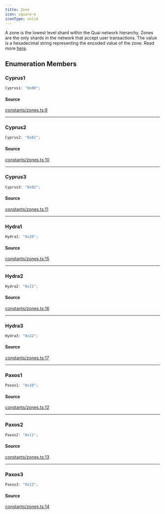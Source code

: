 ```yaml
---
title: Zone
icon: square-e
iconType: solid
---
```


A zone is the lowest level shard within the Quai network hierarchy. Zones are the only shards in the network that
accept user transactions. The value is a hexadecimal string representing the encoded value of the zone. Read more
[here](https://github.com/quai-network/qips/blob/master/qip-0002.md).

## Enumeration Members

### Cyprus1

```ts
Cyprus1: "0x00";
```

#### Source

[constants/zones.ts:9](https://github.com/dominant-strategies/quais.js/blob/b2ac1fd0778919e5fee7e72ee1eb16f6f0ceca10/src/constants/zones.ts#L9)

***

### Cyprus2

```ts
Cyprus2: "0x01";
```

#### Source

[constants/zones.ts:10](https://github.com/dominant-strategies/quais.js/blob/b2ac1fd0778919e5fee7e72ee1eb16f6f0ceca10/src/constants/zones.ts#L10)

***

### Cyprus3

```ts
Cyprus3: "0x02";
```

#### Source

[constants/zones.ts:11](https://github.com/dominant-strategies/quais.js/blob/b2ac1fd0778919e5fee7e72ee1eb16f6f0ceca10/src/constants/zones.ts#L11)

***

### Hydra1

```ts
Hydra1: "0x20";
```

#### Source

[constants/zones.ts:15](https://github.com/dominant-strategies/quais.js/blob/b2ac1fd0778919e5fee7e72ee1eb16f6f0ceca10/src/constants/zones.ts#L15)

***

### Hydra2

```ts
Hydra2: "0x21";
```

#### Source

[constants/zones.ts:16](https://github.com/dominant-strategies/quais.js/blob/b2ac1fd0778919e5fee7e72ee1eb16f6f0ceca10/src/constants/zones.ts#L16)

***

### Hydra3

```ts
Hydra3: "0x22";
```

#### Source

[constants/zones.ts:17](https://github.com/dominant-strategies/quais.js/blob/b2ac1fd0778919e5fee7e72ee1eb16f6f0ceca10/src/constants/zones.ts#L17)

***

### Paxos1

```ts
Paxos1: "0x10";
```

#### Source

[constants/zones.ts:12](https://github.com/dominant-strategies/quais.js/blob/b2ac1fd0778919e5fee7e72ee1eb16f6f0ceca10/src/constants/zones.ts#L12)

***

### Paxos2

```ts
Paxos2: "0x11";
```

#### Source

[constants/zones.ts:13](https://github.com/dominant-strategies/quais.js/blob/b2ac1fd0778919e5fee7e72ee1eb16f6f0ceca10/src/constants/zones.ts#L13)

***

### Paxos3

```ts
Paxos3: "0x12";
```

#### Source

[constants/zones.ts:14](https://github.com/dominant-strategies/quais.js/blob/b2ac1fd0778919e5fee7e72ee1eb16f6f0ceca10/src/constants/zones.ts#L14)
